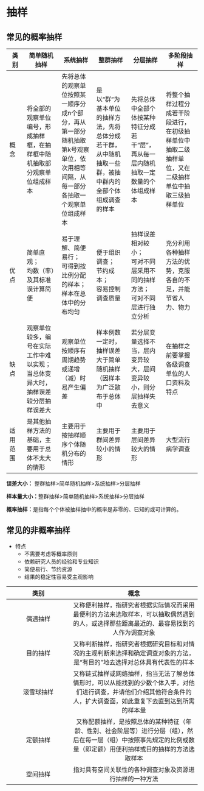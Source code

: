 # 抽样
## 常见的概率抽样

| 类别 | 简单随机抽样 | 系统抽样 | 整群抽样 | 分层抽样 | 多阶段抽样 |
| --   | ----         | ----     | ----     | ----     | ----       |
| 概念 | 将全部的观察单位编号，形成抽样框，在抽样框中随机抽取部分观察单位组成样本| 先将总体的观察单位按照某一顺序分成n个部分，再从第一部分随机抽取第k号观察单位，依次用相等间隔，从每一部分各抽取一个观察单位组成样本 | 是以“群”为基本单位的抽样方法，先将总体分成若干群，从中随机抽取一些群，被抽中群内的全部个体组成调查的样本 | 先将总体中全部个体按某种特征分成若干“层”，再从每一层内随机抽取一定数量的个体组成样本 | 将整个抽样过程分成若干阶段进行，在初级抽样单位中抽取二级抽样单位，又在二级抽样单位中抽取三级抽样单位 |
| 优点 | 简单直观；<br>均数（率）及其标准误计算简便 | 易于理解、简便易行；<br>可得到按比例分配的样本；<br>样本在总体中的分布均匀 | 便于组织调查；<br>节约成本；<br>容易控制调查质量 | 抽样误差相对较小；<br>可对不同层采用不同的抽样方法；<br>可对不同层进行独立分析 | 充分利用各种抽样方法的优势，克服各自的不足，并能节省人力、物力 |
| 缺点 | 观察单位较多，编号在实际工作中难以实现；<br>当总体变异大时，抽样误差较分层抽样误差大 | 观察单位按顺序有周期趋势或递增（减）时易产生偏差 | 样本例数一定时，抽样误差大于简单随机抽样（因样本为广泛散布于总体中 | 若分层变量选择不当，层内变异较大，层间变异较小，则分层抽样失去意义 | 在抽样之前要掌握各级调查单位的人口资料及特点 |
| 适用范围 | 是其他抽样方法的基础，主要用于总体不太大的情形 | 主要用于按抽样顺序个体随机分布的情形 | 主要用于群间差异较小的情形 | 主要用于层间差异较大的情形 | 大型流行病学调查 |

**误差大小：** 整群抽样>简单随机抽样>系统抽样>分层抽样

**样本量大小：**整群抽样>简单随机抽样>系统抽样>分层抽样

**概率抽样：**是指每个个体被抽样抽中的概率是非零的、已知的或可计算的。

## 常见的非概率抽样

- 特点
  - 不需要考虑等概率原则
  - 依赖研究人员的经验和专业知识
  - 简便易行、节约资源
  - 结果的稳定性容易受主观影响

| 类别 | 概念 |
| :--: | :------: |
| 偶遇抽样 | 又称便利抽样，指研究者根据实际情况而采用最便利的方法来选取样本，可以抽取偶然遇到的人，或选择那些距离最近的、最容易找到的人作为调查对象 |
| 目的抽样 | 又称判断抽样，指研究者根据研究目标和对情况的主观判断来选择和确定调查对象的方法，是“有目的”地去选择对总体具有代表性的样本 |
| 滚雪球抽样 | 又称链式抽样或网络抽样，指当无法了解总体情形时，可以从能找到的少数个体入手，对他们进行调查，并请他们介绍其他符合条件的人，扩大调查面，如此重复下去直到达到所需的样本量 |
| 定额抽样 |  又称配额抽样，是按照总体的某种特征（年龄、性别、社会阶层等）进行分层（组），然后在每一层（组）中按照事先规定的比例或数量（即定额）用便利抽样或目的抽样的方法选取样本 |
| 空间抽样 | 指对具有空间关联性的各种调查对象及资源进行抽样的一种方法  |

